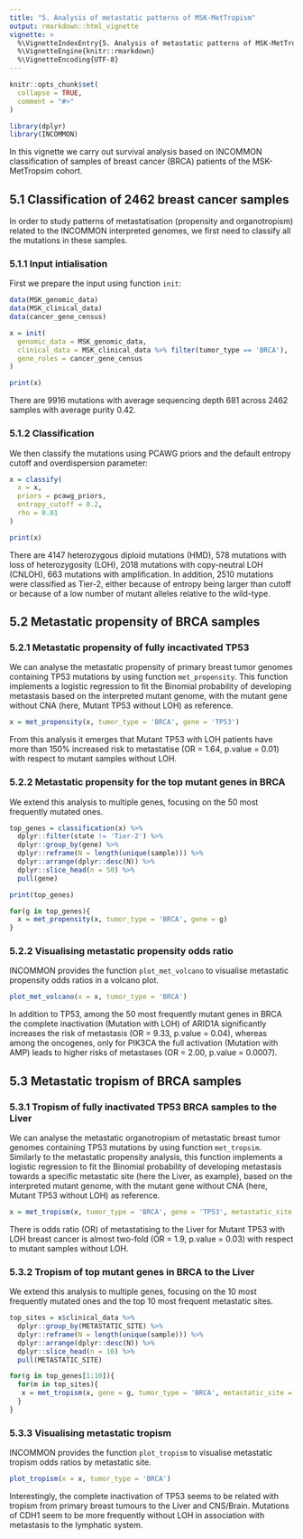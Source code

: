 ```yaml
---
title: "5. Analysis of metastatic patterns of MSK-MetTropism"
output: rmarkdown::html_vignette
vignette: >
  %\VignetteIndexEntry{5. Analysis of metastatic patterns of MSK-MetTropism}
  %\VignetteEngine{knitr::rmarkdown}
  %\VignetteEncoding{UTF-8}
---
```


```r
knitr::opts_chunk$set(
  collapse = TRUE,
  comment = "#>"
)
```

```r
library(dplyr)
library(INCOMMON)
```

In this vignette we carry out survival analysis based on INCOMMON classification of samples of breast cancer (BRCA) patients of the MSK-MetTropsim cohort.

## 5.1 Classification of 2462 breast cancer samples

In order to study patterns of metastatisation (propensity and organotropism) related to the INCOMMON interpreted genomes, we first need to classify all the mutations in these samples.

### 5.1.1 Input intialisation

First we prepare the input using function `init`:

```r
data(MSK_genomic_data)
data(MSK_clinical_data)
data(cancer_gene_census)

x = init(
  genomic_data = MSK_genomic_data,
  clinical_data = MSK_clinical_data %>% filter(tumor_type == 'BRCA'),
  gene_roles = cancer_gene_census
)

print(x)
```

There are 9916 mutations with average sequencing depth 681 
across 2462 samples with average purity 0.42.

### 5.1.2 Classification

We then classify the mutations using PCAWG priors and the default entropy cutoff and
overdispersion parameter:


```r
x = classify(
  x = x,
  priors = pcawg_priors,
  entropy_cutoff = 0.2,
  rho = 0.01
)
```

```r
print(x)
```

There are 4147 heterozygous diploid mutations (HMD), 578 mutations with loss of 
heterozygosity (LOH), 2018 mutations with copy-neutral LOH (CNLOH), 663 mutations
with amplification. In addition, 2510 mutations were classified as Tier-2, either 
because of entropy being larger than cutoff or because of a low number of mutant
alleles relative to the wild-type.

## 5.2 Metastatic propensity of BRCA samples

### 5.2.1 Metastatic propensity of fully incactivated TP53

We can analyse the metastatic propensity of primary breast tumor genomes 
containing TP53 mutations by using function `met_propensity`. This function
implements a logistic regression to fit the Binomial probability of developing
metastasis based on the interpreted mutant genome, with the mutant gene without 
CNA (here, Mutant TP53 without LOH) as reference.

```r
x = met_propensity(x, tumor_type = 'BRCA', gene = 'TP53')
```

From this analysis it emerges that Mutant TP53 with LOH patients have more than 150% increased risk to metastatise
(OR = 1.64, p.value = 0.01) with respect to mutant samples without LOH.

### 5.2.2 Metastatic propensity for the top mutant genes in BRCA

We extend this analysis to multiple genes, focusing on the 50 most frequently mutated ones.

```r
top_genes = classification(x) %>% 
  dplyr::filter(state != 'Tier-2') %>% 
  dplyr::group_by(gene) %>% 
  dplyr::reframe(N = length(unique(sample))) %>% 
  dplyr::arrange(dplyr::desc(N)) %>% 
  dplyr::slice_head(n = 50) %>% 
  pull(gene)

print(top_genes)

for(g in top_genes){
  x = met_propensity(x, tumor_type = 'BRCA', gene = g)
}

```

### 5.2.2 Visualising metastatic propensity odds ratio

INCOMMON provides the function `plot_met_volcano` to visualise metastatic propensity odds ratios in a volcano plot.

```r
plot_met_volcano(x = x, tumor_type = 'BRCA')
```

In addition to TP53, among the 50 most frequently mutant genes in BRCA the complete inactivation (Mutation with LOH) of ARID1A significantly increases the risk of metastasis (OR = 9.33, p.value = 0.04), whereas among the oncogenes, only for PIK3CA the full activation (Mutation with AMP) leads to higher risks of metastases (OR = 2.00, p.value = 0.0007).

## 5.3 Metastatic tropism of BRCA samples

### 5.3.1 Tropism of fully inactivated TP53 BRCA samples to the Liver

We can analyse the metastatic organotropism of metastatic breast tumor genomes 
containing TP53 mutations by using function `met_tropsim`. Similarly to the
metastatic propensity analysis, this function implements a logistic regression to 
fit the Binomial probability of developing metastasis towards a specific metastatic
site (here the Liver, as example), based on the interpreted mutant genome, with the mutant gene without 
CNA (here, Mutant TP53 without LOH) as reference.

```r
x = met_tropism(x, tumor_type = 'BRCA', gene = 'TP53', metastatic_site = 'Liver')
```

There is odds ratio (OR) of metastatising to the Liver for Mutant TP53 with LOH breast cancer is almost two-fold (OR = 1.9, p.value = 0.03) with respect to mutant samples without LOH.

### 5.3.2 Tropism of top mutant genes in BRCA to the Liver

We extend this analysis to multiple genes, focusing on the 10 most frequently mutated ones and the top 10 most frequent metastatic sites.

```r
top_sites = x$clinical_data %>% 
  dplyr::group_by(METASTATIC_SITE) %>% 
  dplyr::reframe(N = length(unique(sample))) %>% 
  dplyr::arrange(dplyr::desc(N)) %>% 
  dplyr::slice_head(n = 10) %>% 
  pull(METASTATIC_SITE)

for(g in top_genes[1:10]){
  for(m in top_sites){
   x = met_tropism(x, gene = g, tumor_type = 'BRCA', metastatic_site = m) 
  }
}

```

### 5.3.3 Visualising metastatic tropism

INCOMMON provides the function `plot_tropism` to visualise metastatic tropism odds ratios by metastatic site.

```r
plot_tropism(x = x, tumor_type = 'BRCA')
```

Interestingly, the complete inactivation of TP53 seems to be related with tropism from primary breast tumours to the Liver and CNS/Brain. Mutations of CDH1 seem to be more frequently without LOH in association with metastasis to the lymphatic system.
